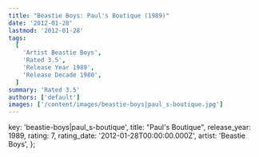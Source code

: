 ```yaml
---
title: "Beastie Boys: Paul's Boutique (1989)"
date: '2012-01-28'
lastmod: '2012-01-28'
tags:
  [
    'Artist Beastie Boys',
    'Rated 3.5',
    'Release Year 1989',
    'Release Decade 1980',
  ]
summary: 'Rated 3.5'
authors: ['default']
images: ['/content/images/beastie-boys|paul_s-boutique.jpg']
---
```


  key: 'beastie-boys|paul_s-boutique',
  title: "Paul's Boutique",
  release_year: 1989,
  rating: 7,
  rating_date: '2012-01-28T00:00:00.000Z',
  artist: 'Beastie Boys',
};

<MusicRating data={data} />
